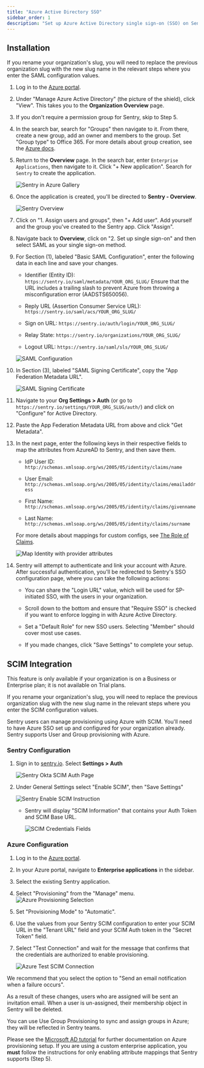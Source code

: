 ```yaml
---
title: "Azure Active Directory SSO"
sidebar_order: 1
description: "Set up Azure Active Directory single sign-on (SSO) on Sentry."
---
```


## Installation

<Alert level="warning">

If you rename your organization's slug, you will need to replace the previous organization slug with the new slug name in the relevant steps where you enter the SAML configuration values.

</Alert>

1. Log in to the [Azure portal](https://portal.azure.com/).

1. Under "Manage Azure Active Directory" (the picture of the shield), click "View". This takes you to the **Organization Overview** page.

1. If you don't require a permission group for Sentry, skip to Step 5.

1. In the search bar, search for "Groups" then navigate to it. From there, create a new group, add an owner and members to the group. Set "Group type" to Office 365. For more details about group creation, see the [Azure docs](https://docs.microsoft.com/en-us/azure/active-directory/fundamentals/active-directory-groups-create-azure-portal).

1. Return to the **Overview** page. In the search bar, enter `Enterprise Applications`, then navigate to it. Click "+ New application". Search for `Sentry` to create the application.

   ![Sentry in Azure Gallery](azure-search-sentry.png)

1. Once the application is created, you'll be directed to **Sentry - Overview**.

   ![Sentry Overview](azure-sentry-overview.png)

1. Click on "1. Assign users and groups", then "+ Add user". Add yourself and the group you've created to the Sentry app. Click "Assign".

1. Navigate back to **Overview**, click on "2. Set up single sign-on" and then select SAML as your single sign-on method.

1. For Section (1), labeled "Basic SAML Configuration", enter the following data in each line and save your changes.

   - Identifier (Entity ID): `https://sentry.io/saml/metadata/YOUR_ORG_SLUG/` <Alert level="warning">Ensure that the URL includes a trailing slash to prevent Azure from throwing a misconfiguration error (AADSTS650056).</Alert>

   - Reply URL (Assertion Consumer Service URL): `https://sentry.io/saml/acs/YOUR_ORG_SLUG/`

   - Sign on URL: `https://sentry.io/auth/login/YOUR_ORG_SLUG/`

   - Relay State: `https://sentry.io/organizations/YOUR_ORG_SLUG/`

   - Logout URL: `https://sentry.io/saml/sls/YOUR_ORG_SLUG/`

   ![SAML Configuration](azure-basic-saml-configuration.png)

1. In Section (3), labeled "SAML Signing Certificate", copy the "App Federation Metadata URL".

   ![SAML Signing Certificate](azure-saml-signing-certificate.png)

1. Navigate to your **Org Settings > Auth** (or go to `https://sentry.io/settings/YOUR_ORG_SLUG/auth/`) and click on "Configure" for Active Directory.

1. Paste the App Federation Metadata URL from above and click "Get Metadata".

1. In the next page, enter the following keys in their respective fields to map the attributes from AzureAD to Sentry, and then save them.

   - IdP User ID: `http://schemas.xmlsoap.org/ws/2005/05/identity/claims/name`

   - User Email: `http://schemas.xmlsoap.org/ws/2005/05/identity/claims/emailaddress`

   - First Name: `http://schemas.xmlsoap.org/ws/2005/05/identity/claims/givenname`

   - Last Name: `http://schemas.xmlsoap.org/ws/2005/05/identity/claims/surname`

   For more details about mappings for custom configs, see [The Role of Claims](https://docs.microsoft.com/en-us/windows-server/identity/ad-fs/technical-reference/the-role-of-claims).

   ![Map Identity with provider attributes](azure-map-identity-provider-attributes.png)

1. Sentry will attempt to authenticate and link your account with Azure. After successful authentication, you'll be redirected to Sentry's SSO configuration page, where you can take the following actions:

   - You can share the "Login URL" value, which will be used for SP-initiated SSO, with the users in your organization.

   - Scroll down to the bottom and ensure that "Require SSO" is checked if you want to enforce logging in with Azure Active Directory.

   - Set a "Default Role" for new SSO users. Selecting "Member" should cover most use cases.

   - If you made changes, click "Save Settings" to complete your setup.

## SCIM Integration

<Note>

This feature is only available if your organization is on a Business or Enterprise plan; it is not available on Trial plans.

</Note>

<Alert level="warning">

If you rename your organization's slug, you will need to replace the previous organization slug with the new slug name in the relevant steps where you enter the SCIM configuration values.

</Alert>

Sentry users can manage provisioning using Azure with SCIM. You'll need to have Azure SSO set up and configured for your organization already. Sentry supports User and Group provisioning with Azure.

### Sentry Configuration

1. Sign in to [sentry.io](https://sentry.io). Select **Settings > Auth**

   ![Sentry Okta SCIM Auth Page](scim-settings-auth.png)

1. Under General Settings select "Enable SCIM", then "Save Settings"

   ![Sentry Enable SCIM Instruction](scim-enable-sentry.png)

   - Sentry will display "SCIM Information" that contains your Auth Token and SCIM Base URL.

     ![SCIM Credentials Fields](scim-sentry-fields.png)

### Azure Configuration

1. Log in to the [Azure portal](https://portal.azure.com/).

1. In your Azure portal, navigate to **Enterprise applications** in the sidebar.

1. Select the existing Sentry application.

1. Select "Provisioning" from the "Manage" menu.
   ![Azure Provisioning Selection](azure-scim-provisioning.png)

1. Set "Provisioning Mode" to "Automatic".

1. Use the values from your Sentry SCIM configuration to enter your SCIM URL in the "Tenant URL" field and your SCIM Auth token in the "Secret Token" field.

1. Select "Test Connection" and wait for the message that confirms that the credentials are authorized to enable provisioning.

   ![Azure Test SCIM Connection](azure-scim-test-connection.png)

We recommend that you select the option to "Send an email notification when a failure occurs".

As a result of these changes, users who are assigned will be sent an invitation email. When a user is un-assigned, their membership object in Sentry will be deleted.

You can use Use Group Provisioning to sync and assign groups in Azure; they will be reflected in Sentry teams.

<Note>

Please see the [Microsoft AD tutorial](https://docs.microsoft.com/en-us/azure/active-directory/saas-apps/sentry-provisioning-tutorial) for further documentation on Azure provisioning setup. If you are using a custom enterprise application, you **must** follow the instructions for only enabling attribute mappings that Sentry supports (Step 5).

</Note>

